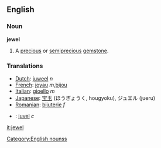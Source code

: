 ==English==
===Noun===
'''jewel'''

#A [[precious]] or [[semiprecious]] [[gemstone]].

===Translations===
*[[Dutch]]: [[juweel]] ''n''
*[[French]]: [[joyau]] ''m'',[[bijou]] 
*[[Italian]]: [[gioello]] ''m''
*[[Japanese]]: [[宝玉]] (ほうぎょうく, hougyoku), ジュエル (jueru)
*[[Romanian]]: [[bijuterie]] ''f''
*{{sv}}: [[juvel]] ''c''
[[Category:English nounss]]
[[it:jewel]]